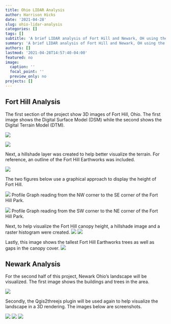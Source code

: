 ```yaml
---
title: Ohio LIDAR Analysis
author: Harrison Hicks
date: '2021-04-28'
slug: ohio-lidar-analysis
categories: []
tags: []
subtitle: 'A brief LIDAR analysis of Fort Hill and Newark, OH using the Qgis2threejs pluggin, DEM layers, and Hillshade styling., '
summary: 'A brief LIDAR analysis of Fort Hill and Newark, OH using the Qgis2threejs pluggin, DEM layers, and Hillshade styling.'
authors: []
lastmod: '2021-04-28T14:57:40-04:00'
featured: no
image:
  caption: ''
  focal_point: ''
  preview_only: no
projects: []
---
```


## Fort Hill Analysis

The first section of the project show 3D images of Fort Hill, Ohio. The first image shows the Digital Surface Model (DSM) while the second shows the Digital Terrain Model (DTM).

![](Screen Shot 2021-04-28 at 2.55.40 PM copy.png)

![](Screen Shot 2021-04-28 at 2.55.26 PM copy.png)

Next, a hillshade layer was created to help better visualize the terrain. For reference, an outline of the Fort Hill Earthworks was included.

![](Fort Hill Hillshade copy.jpg)

The two figures below use a graphical approach to display the height of Fort Hill. 

![](ProfileGraphNWSE2 copy.png)
Profile Graph reading from the NW corner to the SE corner of the Fort Hill Park.

![](ProfileGraphSWNE copy.png)
Profile Graph reading from the SW corner to the NE corner of the Fort Hill Park.

Next, to help visualize the Fort Hill canopy height, a hillshade image and a raster histogram were created.
![](Fort Hill Trees copy.jpg)
![](CanopyHisto copy.jpg)

Lastly, this image shows the tallest Fort Hill Earthworks trees as well as gaps in the canopy cover.
![](Fort Hill Trees copy.jpg)


## Newark Analysis

For the second half of this project, Newark Ohio's landscape will be visualized. The first image shows the buildings and trees in the area.

![](Newark Urban Treescape copy.jpg)

Secondly, the Qgis2threejs plugin will be used again to help visualize the landscape in a 3D rendering. The images below are screenshots.

![](Screen Shot 2021-04-28 at 2.45.33 PM copy.png)
![](Screen Shot 2021-04-28 at 2.46.16 PM copy.png)
![](Screen Shot 2021-04-28 at 2.46.46 PM copy.png)